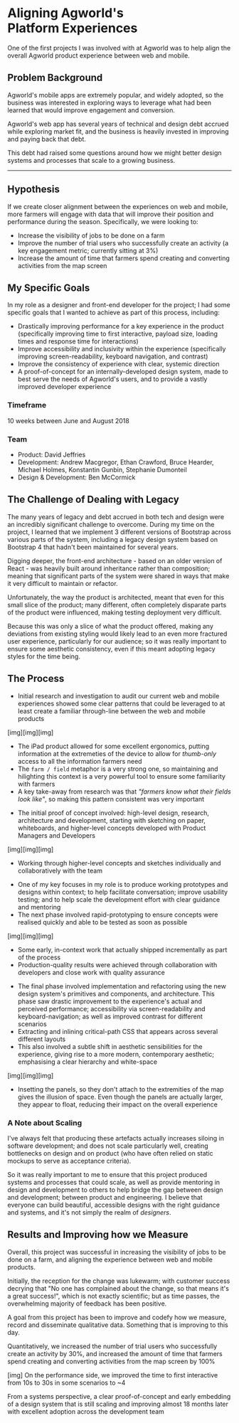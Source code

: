 # Aligning Agworld's<br />Platform Experiences

One of the first projects I was involved with at Agworld was to help align the overall Agworld product experience between web and mobile.

## Problem Background

Agworld's mobile apps are extremely popular, and widely adopted, so the business was interested in exploring ways to leverage what had been learned that would improve engagement and conversion.

Agworld's web app has several years of technical and design debt accrued while exploring market fit, and the business is heavily invested in improving and paying back that debt.

This debt had raised some questions around how we might better design systems and processes that scale to a growing business.

---

## Hypothesis

If we create closer alignment between the experiences on web and mobile, more farmers will engage with data that will improve their position and performance during the season. Specifically, we were looking to:

- Increase the visibility of jobs to be done on a farm
- Improve the number of trial users who successfully create an activity (a key engagement metric; currently sitting at 3%)
- Increase the amount of time that farmers spend creating and converting activities from the map screen

## My Specific Goals

In my role as a designer and front-end developer for the project; I had some specific goals that I wanted to achieve as part of this process, including:

- Drastically improving performance for a key experience in the product (specifically improving time to first interactive, payload size, loading times and response time for interactions)
- Improve accessibility and inclusivity within the experience (specifically improving screen-readability, keyboard navigation, and contrast)
- Improve the consistency of experience with clear, systemic direction
- A proof-of-concept for an internally-developed design system, made to best serve the needs of Agworld's users, and to provide a vastly improved developer experience

### Timeframe

10 weeks between June and August 2018

### Team

- Product: David Jeffries
- Development: Andrew Macgregor, Ethan Crawford, Bruce Hearder, Michael Holmes, Konstantin Gunbin, Stephanie Dumonteil
- Design & Development: Ben McCormick

## The Challenge of Dealing with Legacy

The many years of legacy and debt accrued in both tech and design were an incredibly significant challenge to overcome. During my time on the project, I learned that we implement 3 different versions of Bootstrap across various parts of the system, including a legacy design system based on Bootstrap 4 that hadn't been maintained for several years.

Digging deeper, the front-end architecture - based on an older version of React - was heavily built around inheritance rather than composition; meaning that significant parts of the system were shared in ways that make it very difficult to maintain or refactor.

Unfortunately, the way the product is architected, meant that even for this small slice of the product; many different, often completely disparate parts of the product were influenced, making testing deployment very difficult.

Because this was only a slice of what the product offered, making any deviations from existing styling would likely lead to an even more fractured user experience, particularly for our audience; so it was really important to ensure some aesthetic consistency, even if this meant adopting legacy styles for the time being.

## The Process

- Initial research and investigation to audit our current web and mobile experiences showed some clear patterns that could be leveraged to at least create a familiar through-line between the web and mobile products

[img][img][img]
  + The iPad product allowed for some excellent ergonomics, putting information at the extremeties of the device to allow for _thumb-only_ access to all the information farmers need
  + The `farm / field` metaphor is a very strong one, so maintaining and hilighting this context is a very powerful tool to ensure some familiarity with farmers
  + A key take-away from research was that _"farmers know what their fields look like"_, so making this pattern consistent was very important

- The initial proof of concept involved: high-level design, research, architecture and development, starting with sketching on paper, whiteboards, and higher-level concepts developed with Product Managers and Developers

[img][img][img]
  + Working through higher-level concepts and sketches individually and collaboratively with the team

- One of my key focuses in my role is to produce working prototypes and designs within context; to help facilitate conversation; improve usability testing; and to help scale the development effort with clear guidance and mentoring
- The next phase involved rapid-prototyping to ensure concepts were realised quickly and able to be tested as soon as possible

[img][img][img]
  + Some early, in-context work that actually shipped incrementally as part of the process
  + Production-quality results were achieved through collaboration with developers and close work with quality assurance

- The final phase involved implementation and refactoring using the new design system's primitives and components, and architecture. This phase saw drastic improvement to the experience's actual and perceived performance; accessibility via screen-readability and keyboard-navigation; as well as improved contrast for different scenarios
- Extracting and inlining critical-path CSS that appears across several different layouts
- This also involved a subtle shift in aesthetic sensibilities for the experience, giving rise to a more modern, contemporary aesthetic; emphasising a clear hierarchy and white-space

[img][img][img]
  + Insetting the panels, so they don't attach to the extremities of the map gives the illusion of space. Even though the panels are actually larger, they appear to float, reducing their impact on the overall experience

### A Note about Scaling

I've always felt that producing these artefacts actually increases siloing in software development; and does not scale particularly well, creating bottlenecks on design and on product (who have often relied on static mockups to serve as acceptance criteria).

So it was really important to me to ensure that this project produced systems and processes that could scale, as well as provide mentoring in design and development to others to help bridge the gap between design and development; between product and engineering. I believe that everyone can build beautiful, accessible designs with the right guidance and systems, and it's not simply the realm of _designers_.

## Results and Improving how we Measure

Overall, this project was successful in increasing the visibility of jobs to be done on a farm, and aligning the experience between web and mobile products.

Initially, the reception for the change was lukewarm; with customer success decrying that "No one has complained about the change, so that means it's a great success!", which is not exactly scientific; but as time passes, the overwhelming majority of feedback has been positive.

A goal from this project has been to improve and codefy how we measure, record and disseminate qualitative data. Something that is improving to this day.

Quantitatively, we increased the number of trial users who successfully create an activity by 30%, and increased the amount of time that farmers spend creating and converting activities from the map screen by 100%

[img]
On the performance side, we improved the time to first interactive from 10s to 30s in some scenarios to ~4

From a systems perspective, a clear proof-of-concept and early embedding of a design system that is still scaling and improving almost 18 months later with excellent adoption across the development team
